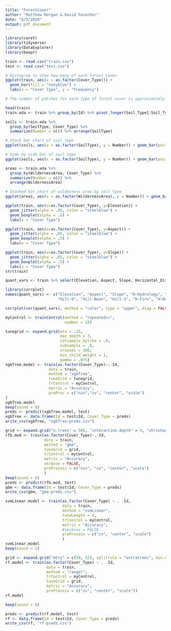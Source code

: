 ```yaml
---
title: "ForestCover"
author: "Matthew Morgan & David Teuscher"
date: "6/5/2020"
output: pdf_document
---
```


```r
library(caret)
library(tidyverse)
library(DataExplorer)
library(beepr)
```

```r
train <- read.csv("train.csv")
test <- read.csv("test.csv")
```

```r
# Histogram to show how many of each forest cover
ggplot(train, aes(x = as.factor(Cover_Type))) + 
  geom_bar(fill = "navyblue") + 
  labs(x = "Cover Type", y = "Frequency")

# The number of patches for each type of forest cover is approximately equal for all types of forest cover
```

```r
head(train)
train.eda <- train %>% group_by(Id) %>% pivot_longer(Soil_Type1:Soil_Type40, "SoilType") %>% filter(value == 1) %>% mutate(SoilType = as.numeric(str_extract(SoilType, "[0-9]+"))) %>% select(-value) %>% pivot_longer(Wilderness_Area1:Wilderness_Area4, "WildernessArea") %>% filter(value == 1) %>% mutate(WildernessArea = as.numeric(str_extract(WildernessArea, "[0-9]+"))) %>% select(-value)

soils <- train.eda %>%
  group_by(SoilType, Cover_Type) %>%
  summarize(Number = n()) %>% arrange(SoilType)

# Stack bar chart of soil type
ggplot(soils, aes(x = as.factor(SoilType), y = Number)) + geom_bar(position = "stack", aes(fill = as.factor(Cover_Type)), stat = "identity") + theme(legend.title = element_blank(), axis.title.y = element_blank()) + labs(x= "Soil Type")

# Side by side bar of soil type
ggplot(soils, aes(x = as.factor(SoilType), y = Number)) + geom_bar(position = "dodge", aes(fill = as.factor(Cover_Type)), stat = "identity") + theme(legend.title = element_blank(), axis.title.y = element_blank()) + labs(x= "Soil Type")

areas <- train.eda %>%
  group_by(WildernessArea, Cover_Type) %>%
  summarize(Number = n()) %>%
  arrange(WildernessArea)

# Stacked bar chart of wilderness area by soil type
ggplot(areas, aes(x = as.factor(WildernessArea), y = Number)) + geom_bar(position = "dodge", aes(fill = as.factor(Cover_Type)), stat = "identity") + theme(legend.title = element_blank(), axis.title.y = element_blank()) + labs(x= "Wilderness Area")


```

```r
ggplot(train, aes(x=as.factor(Cover_Type), y=Elevation)) + 
  geom_jitter(alpha = .05, color = "steelblue") +
  geom_boxplot(alpha = .5) +
  labs(x = "Cover Type")

ggplot(train, aes(x=as.factor(Cover_Type), y=Aspect)) + 
  geom_jitter(alpha = .05, color = "steelblue") +
  geom_boxplot(alpha = .5) +
  labs(x = "Cover Type")

ggplot(train, aes(x=as.factor(Cover_Type), y=Slope)) + 
  geom_jitter(alpha = .05, color = "steelblue") +
  geom_boxplot(alpha = .5) +
  labs(x = "Cover Type")
str(train)

quant_vars <- train %>% select(Elevation, Aspect, Slope, Horizontal_Distance_To_Hydrology, Vertical_Distance_To_Hydrology, Hillshade_9am, Hillshade_Noon, Hillshade_3pm, Horizontal_Distance_To_Fire_Points, Horizontal_Distance_To_Roadways)

library(corrplot)
names(quant_vars) <- c("Elevation", "Aspect", "Slope", "H-Hydrology", "V-Hydrology", 
                       "Hill-9", "Hill-Noon", "Hill-3", "H-Fire", "H-Road")

corrplot(cor(quant_vars), method = "color", type = "upper", diag = FALSE, addCoef.col = "black", number.digits = 2)

```



```r
myControl <- trainControl(method = "repeatedcv",
                          number = 10)

tunegrid <- expand.grid(eta = .25,
                        max_depth = 3,
                        colsample_bytree = .9,
                        subsample = .8,
                        nrounds = 100,
                        min_child_weight = 1,
                        gamma = .075)
xgbTree.model <- train(as.factor(Cover_Type)~.-Id,
                   data = train,
                   method = "xgbTree",
                   tuneGrid = tunegrid,
                   trControl = myControl,
                   metric = "Accuracy",
                   preProc = c("nzv","zv", "center", "scale")
)
xgbTree.model
beep(sound = 8)
preds <- predict(xgbTree.model, test)
xgbTree <- data.frame(Id = test$Id, Cover_Type = preds)
write_csv(xgbTree, "xgbTree-preds.csv")
```

```r

grid <- expand.grid("n.trees" = 500, "interaction.depth" = 4, "shrinkage" = 0.1, "n.minobsinnode" = 20)
rfb.mod <- train(as.factor(Cover_Type)~.-Id,
                 data = train,
                 method = "gbm",
                 tuneGrid = grid,
                 trControl = myControl,
                 metric = "Accuracy",
                 verbose = FALSE,
                 preProcess = c("nzv", "zv", "center", "scale")
                 )
beep(sound = 8)
preds <- predict(rfb.mod, test)
gbm <- data.frame(Id = test$Id, Cover_Type = preds)
write_csv(gbm, "gbm-preds.csv")
```

```r
svmLinear.model <- train(as.factor(Cover_Type) ~ . -Id,
                         data = train,
                         method = "svmLinear",
                         tuneLength = 4,
                         trControl = myControl,
                         metric = "Accuracy",
                         #verbose = FALSE,
                         preProcess = c("zv", "center", "scale")
                         )
svmLinear.model
beep(sound = 2)
```


```r

grid <- expand.grid("mtry" = c(50, 52), splitrule = "extratrees", min.node.size = 1)
rf.model <- train(as.factor(Cover_Type) ~ . -Id,
                  data = train, 
                  method = "ranger",
                  trControl = myControl,
                  tuneGrid = grid,
                  metric = "Accuracy",
                  preProcess = c("zv", "center", "scale"))
rf.model

beep(sound = 8)

preds <- predict(rf.model, test)
rf <- data.frame(Id = test$Id, Cover_Type = preds)
write_csv(rf, "rf-preds.csv")

```

